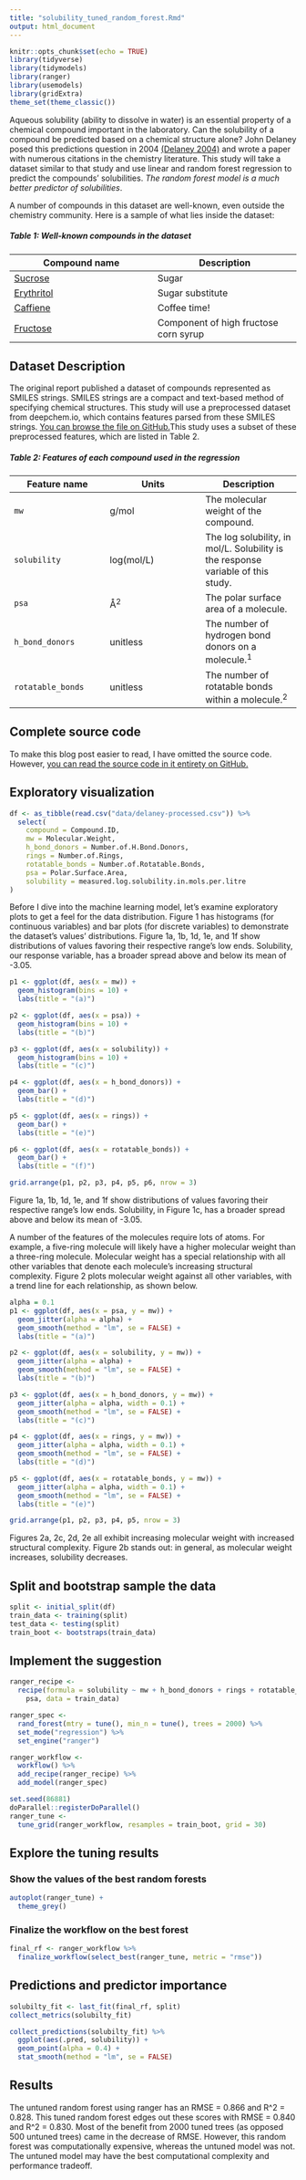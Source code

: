 ```yaml
---
title: "solubility_tuned_random_forest.Rmd"
output: html_document
---
```


```r
knitr::opts_chunk$set(echo = TRUE)
library(tidyverse)
library(tidymodels)
library(ranger)
library(usemodels)
library(gridExtra)
theme_set(theme_classic())
```

Aqueous solubility (ability to dissolve in water) is an essential property of a chemical compound important in the laboratory. Can the solubility of a compound be predicted based on a chemical structure alone? John Delaney posed this predictions question in 2004 [(Delaney 2004)](https://pubs.acs.org/doi/10.1021/ci034243x) and wrote a paper with numerous citations in the chemistry literature. This study will take a dataset similar to that study and use linear and random forest regression to predict the compounds' solubilities. *The random forest model is a much better predictor of solubilities*.

A number of compounds in this dataset are well-known, even outside the chemistry community. Here is a sample of what lies inside the dataset:

##### Table 1: Well-known compounds in the dataset
| Compound name | Description |
|---|---|
[Sucrose](https://en.wikipedia.org/wiki/Sugar) | Sugar
[Erythritol](https://en.wikipedia.org/wiki/Erythritol) | Sugar substitute
[Caffiene](https://en.wikipedia.org/wiki/Caffeine) | Coffee time!
[Fructose](https://en.wikipedia.org/wiki/Fructose) | Component of high fructose corn syrup

##  Dataset Description

The original report published a dataset of compounds represented as SMILES strings. SMILES strings are a compact and text-based method of specifying chemical structures. This study will use a preprocessed dataset from deepchem.io, which contains features parsed from these SMILES strings. [You can browse the file on GitHub.](https://github.com/deepchem/deepchem/blob/master/datasets/delaney-processed.csv)This study uses a subset of these preprocessed features, which are listed in Table 2. 

##### Table 2: Features of each compound used in the regression 

| Feature name | Units | Description
|---|---|---|
`mw` | g/mol | The molecular weight of the compound.
`solubility` | log(mol/L) | The log solubility, in mol/L. Solubility is the response variable of this study.
`psa` | Å<sup>2</sup> | The polar surface area of a molecule.
`h_bond_donors` | unitless | The number of hydrogen bond donors on a molecule.<sup>1</sup>
`rotatable_bonds` | unitless | The number of rotatable bonds within a molecule.<sup>2</sup>

## Complete source code

To make this blog post easier to read, I have omitted the source code. However, [you can read the source code in it entirety on GitHub.](https://github.com/akey7/solubility-ml/blob/v0.0.2/solubility_regression.Rmd)

## Exploratory visualization

``` r
df <- as_tibble(read.csv("data/delaney-processed.csv")) %>%
  select(
    compound = Compound.ID, 
    mw = Molecular.Weight, 
    h_bond_donors = Number.of.H.Bond.Donors, 
    rings = Number.of.Rings, 
    rotatable_bonds = Number.of.Rotatable.Bonds, 
    psa = Polar.Surface.Area, 
    solubility = measured.log.solubility.in.mols.per.litre
)
```

Before I dive into the machine learning model, let's examine exploratory plots to get a feel for the data distribution. Figure 1 has histograms (for continuous variables) and bar plots (for discrete variables) to demonstrate the dataset's values' distributions. Figure 1a, 1b, 1d, 1e, and 1f show distributions of values favoring their respective range's low ends. Solubility, our response variable, has a broader spread above and below its mean of -3.05.

``` r
p1 <- ggplot(df, aes(x = mw)) +
  geom_histogram(bins = 10) +
  labs(title = "(a)")

p2 <- ggplot(df, aes(x = psa)) +
  geom_histogram(bins = 10) +
  labs(title = "(b)")

p3 <- ggplot(df, aes(x = solubility)) +
  geom_histogram(bins = 10) +
  labs(title = "(c)")

p4 <- ggplot(df, aes(x = h_bond_donors)) +
  geom_bar() +
  labs(title = "(d)")

p5 <- ggplot(df, aes(x = rings)) +
  geom_bar() +
  labs(title = "(e)")

p6 <- ggplot(df, aes(x = rotatable_bonds)) +
  geom_bar() +
  labs(title = "(f)")

grid.arrange(p1, p2, p3, p4, p5, p6, nrow = 3)
```

Figure 1a, 1b, 1d, 1e, and 1f show distributions of values favoring their respective range's low ends. Solubility, in Figure 1c, has a broader spread above and below its mean of -3.05.

A number of the features of the molecules require lots of atoms. For example, a five-ring molecule will likely have a higher molecular weight than a three-ring molecule. Molecular weight has a special relationship with all other variables that denote each molecule's increasing structural complexity. Figure 2 plots molecular weight against all other variables, with a trend line for each relationship, as shown below.

``` r
alpha = 0.1
p1 <- ggplot(df, aes(x = psa, y = mw)) +
  geom_jitter(alpha = alpha) +
  geom_smooth(method = "lm", se = FALSE) +
  labs(title = "(a)")

p2 <- ggplot(df, aes(x = solubility, y = mw)) +
  geom_jitter(alpha = alpha) +
  geom_smooth(method = "lm", se = FALSE) +
  labs(title = "(b)")

p3 <- ggplot(df, aes(x = h_bond_donors, y = mw)) +
  geom_jitter(alpha = alpha, width = 0.1) +
  geom_smooth(method = "lm", se = FALSE) +
  labs(title = "(c)")

p4 <- ggplot(df, aes(x = rings, y = mw)) +
  geom_jitter(alpha = alpha, width = 0.1) +
  geom_smooth(method = "lm", se = FALSE) +
  labs(title = "(d)")

p5 <- ggplot(df, aes(x = rotatable_bonds, y = mw)) +
  geom_jitter(alpha = alpha, width = 0.1) +
  geom_smooth(method = "lm", se = FALSE) +
  labs(title = "(e)")

grid.arrange(p1, p2, p3, p4, p5, nrow = 3)
```

Figures 2a, 2c, 2d, 2e all exhibit increasing molecular weight with increased structural complexity. Figure 2b stands out: in general, as molecular weight increases, solubility decreases.

## Split and bootstrap sample the data

```r
split <- initial_split(df)
train_data <- training(split)
test_data <- testing(split)
train_boot <- bootstraps(train_data)
```

## Implement the suggestion

```r
ranger_recipe <- 
  recipe(formula = solubility ~ mw + h_bond_donors + rings + rotatable_bonds + 
    psa, data = train_data) 

ranger_spec <- 
  rand_forest(mtry = tune(), min_n = tune(), trees = 2000) %>% 
  set_mode("regression") %>% 
  set_engine("ranger") 

ranger_workflow <- 
  workflow() %>% 
  add_recipe(ranger_recipe) %>% 
  add_model(ranger_spec) 

set.seed(86881)
doParallel::registerDoParallel()
ranger_tune <-
  tune_grid(ranger_workflow, resamples = train_boot, grid = 30)
```

## Explore the tuning results

### Show the values of the best random forests

```r
autoplot(ranger_tune) +
  theme_grey()
```

### Finalize the workflow on the best forest

```r
final_rf <- ranger_workflow %>%
  finalize_workflow(select_best(ranger_tune, metric = "rmse"))
```

## Predictions and predictor importance

```r
solubilty_fit <- last_fit(final_rf, split)
collect_metrics(solubilty_fit)
```

```r
collect_predictions(solubilty_fit) %>%
  ggplot(aes(.pred, solubility)) +
  geom_point(alpha = 0.4) +
  stat_smooth(method = "lm", se = FALSE)
```

## Results

The untuned random forest using ranger has an RMSE = 0.866 and R^2 = 0.828. This tuned random forest edges out these scores with RMSE = 0.840 and R^2 = 0.830. Most of the benefit from 2000 tuned trees (as opposed 500 untuned trees) came in the decrease of RMSE. However, this random forest was computationally expensive, whereas the untuned model was not. The untuned model may have the best computational complexity and performance tradeoff. 

